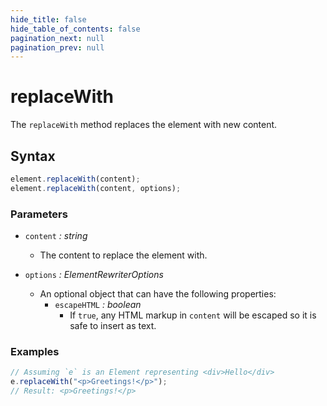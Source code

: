 ```yaml
---
hide_title: false
hide_table_of_contents: false
pagination_next: null
pagination_prev: null
---
```


# replaceWith

The `replaceWith` method replaces the element with new content.

## Syntax

```js
element.replaceWith(content);
element.replaceWith(content, options);
```

### Parameters

- `content` _: string_
  - The content to replace the element with.

- `options` _: ElementRewriterOptions_
  - An optional object that can have the following properties:
    - `escapeHTML` _: boolean_
      - If `true`, any HTML markup in `content` will be escaped so it is safe to insert as text.

### Examples

```js
// Assuming `e` is an Element representing <div>Hello</div>
e.replaceWith("<p>Greetings!</p>");
// Result: <p>Greetings!</p>
```
